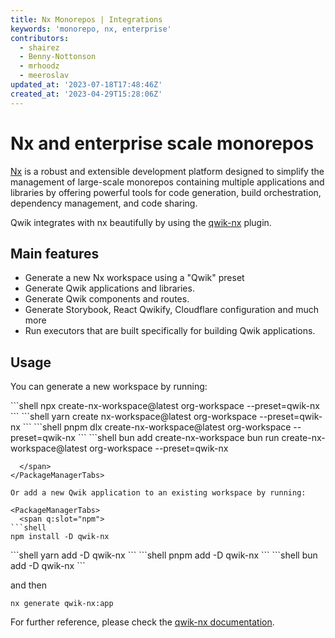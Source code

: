 ```yaml
---
title: Nx Monorepos | Integrations
keywords: 'monorepo, nx, enterprise'
contributors:
  - shairez
  - Benny-Nottonson
  - mrhoodz
  - meeroslav
updated_at: '2023-07-18T17:48:46Z'
created_at: '2023-04-29T15:28:06Z'
---
```



# Nx and enterprise scale monorepos

[Nx](https://nx.dev/) is a robust and extensible development platform designed to simplify the management 
of large-scale monorepos containing multiple applications and libraries by offering powerful tools for code generation, 
build orchestration, dependency management, and code sharing.

Qwik integrates with nx beautifully by using the [qwik-nx](https://github.com/qwikifiers/qwik-nx) plugin.


## Main features

* Generate a new Nx workspace using a "Qwik" preset
* Generate Qwik applications and libraries.
* Generate Qwik components and routes.
* Generate Storybook, React Qwikify, Cloudflare configuration and much more
* Run executors that are built specifically for building Qwik applications.


## Usage

You can generate a new workspace by running:

<PackageManagerTabs>
  <span q:slot="npm">
```shell
npx create-nx-workspace@latest org-workspace --preset=qwik-nx
```
  </span>
  <span q:slot="yarn">
```shell
yarn create nx-workspace@latest org-workspace --preset=qwik-nx
```
  </span>
  <span q:slot="pnpm">
```shell
pnpm dlx create-nx-workspace@latest org-workspace --preset=qwik-nx
```
  </span>
  <span q:slot="bun">
```shell
bun add create-nx-workspace
bun run create-nx-workspace@latest org-workspace --preset=qwik-nx

```
  </span>
</PackageManagerTabs>

Or add a new Qwik application to an existing workspace by running:

<PackageManagerTabs>
  <span q:slot="npm">
```shell
npm install -D qwik-nx
```
  </span>
  <span q:slot="yarn">
```shell
yarn add -D qwik-nx
```
  </span>
  <span q:slot="pnpm">
```shell
pnpm add -D qwik-nx
```
  </span>
  <span q:slot="bun">
```shell
bun add -D qwik-nx
```
  </span>
</PackageManagerTabs>

and then

```shell
nx generate qwik-nx:app
```

For further reference, please check the [qwik-nx documentation](https://github.com/qwikifiers/qwik-nx).
